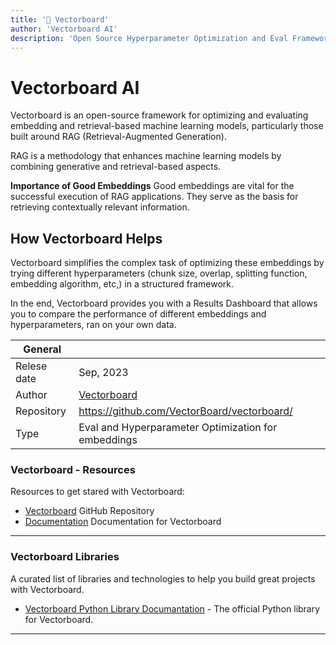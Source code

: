 ```yaml
---
title: '💛 Vectorboard'
author: 'Vectorboard AI'
description: 'Open Source Hyperparameter Optimization and Eval Framework for Embeddings 🚀'
---
```


# Vectorboard AI

Vectorboard is an open-source framework for optimizing and evaluating embedding and retrieval-based machine learning models, particularly those built around RAG (Retrieval-Augmented Generation).

RAG is a methodology that enhances machine learning models by combining generative and retrieval-based aspects.

**Importance of Good Embeddings**
Good embeddings are vital for the successful execution of RAG applications. They serve as the basis for retrieving contextually relevant information.

## How Vectorboard Helps

Vectorboard simplifies the complex task of optimizing these embeddings by trying different hyperparameters (chunk size, overlap, splitting function, embedding algorithm, etc,) in a structured framework.

In the end, Vectorboard provides you with a Results Dashboard that allows you to compare the performance of different embeddings and hyperparameters, ran on your own data.

| General     |                                                     |
| ----------- | --------------------------------------------------- |
| Relese date | Sep, 2023                                           |
| Author      | [Vectorboard](https://vectorboard.ai)               |
| Repository  | https://github.com/VectorBoard/vectorboard/         |
| Type        | Eval and Hyperparameter Optimization for embeddings |

### Vectorboard - Resources

Resources to get stared with Vectorboard:

- [Vectorboard](https://github.com/vectorboard/vectorboard) GitHub Repository
- [Documentation](https://docs.vectorboard.ai) Documentation for Vectorboard

---

### Vectorboard Libraries

A curated list of libraries and technologies to help you build great projects with Vectorboard.

- [Vectorboard Python Library Documantation](https://docs.vectorboard.ai) - The official Python library for Vectorboard.

---
